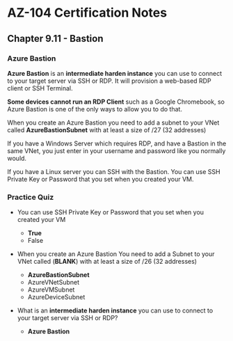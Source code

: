 # AZ-104 Certification Notes
## Chapter 9.11 - Bastion

### Azure Bastion
**Azure Bastion** is an **intermediate harden instance** you can use to connect to your target server via SSH or RDP. It will provision a web-based RDP client or SSH Terminal.

**Some devices cannot run an RDP Client** such as a Google Chromebook, so Azure Bastion is one of the only ways to allow you to do that.

When you create an Azure Bastion you need to add a subnet to your VNet called **AzureBastionSubnet** with at least a size of /27 (32 addresses)

If you have a Windows Server which requires RDP, and have a Bastion in the same VNet, you just enter in your username and password like you normally would.

If you have a Linux server you can SSH with the Bastion. You can use SSH Private Key or Password that you set when you created your VM.

### Practice Quiz
* You can use SSH Private Key or Password that you set when you created your VM
	* **True**
	* False
* When you create an Azure Bastion You need to add a Subnet to your VNet called (**BLANK**) with at least a size of /26 (32 addresses)
	* **AzureBastionSubnet**
	* AzureVNetSubnet
	* AzureVMSubnet
	* AzureDeviceSubnet

* What is an **intermediate harden instance** you can use to connect to your target server via SSH or RDP?
	* **Azure Bastion**